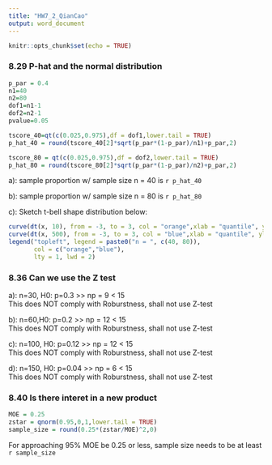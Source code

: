 ```yaml
---
title: "HW7_2_QianCao"
output: word_document
---
```


```r
knitr::opts_chunk$set(echo = TRUE)
```

### 8.29 P-hat and the normal distribution
```r
p_par = 0.4
n1=40
n2=80
dof1=n1-1
dof2=n2-1
pvalue=0.05

tscore_40=qt(c(0.025,0.975),df = dof1,lower.tail = TRUE)
p_hat_40 = round(tscore_40[2]*sqrt(p_par*(1-p_par)/n1)+p_par,2)

tscore_80 = qt(c(0.025,0.975),df = dof2,lower.tail = TRUE)
p_hat_80 = round(tscore_80[2]*sqrt(p_par*(1-p_par)/n2)+p_par,2)
```
a): sample proportion w/ sample size n = 40 is `r p_hat_40`  

b): sample proportion w/ sample size n = 80 is `r p_hat_80` 

c): Sketch t-bell shape distribution below:  
```r
curve(dt(x, 10), from = -3, to = 3, col = "orange",xlab = "quantile", ylab = "density", lwd = 2)
curve(dt(x, 500), from = -3, to = 3, col = "blue",xlab = "quantile", ylab = "density", add = TRUE,lwd = 2)
legend("topleft", legend = paste0("n = ", c(40, 80)),
       col = c("orange","blue"),
       lty = 1, lwd = 2)
```

### 8.36 Can we use the Z test
a): n=30, H0: p=0.3 >> np = 9 < 15  
This does NOT comply with Roburstness, shall not use Z-test  

b): n=60,H0: p=0.2  >> np = 12 < 15    
This does NOT comply with Roburstness, shall not use Z-test    

c): n=100, H0: p=0.12 >> np = 12 < 15  
This does NOT comply with Roburstness, shall not use Z-test    

d): n=150, H0: p=0.04 >> np = 6 < 15  
This does NOT comply with Roburstness, shall not use Z-test 

### 8.40 Is there interet in a new product
```r
MOE = 0.25
zstar = qnorm(0.95,0,1,lower.tail = TRUE)
sample_size = round(0.25*(zstar/MOE)^2,0)
```
For approaching 95% MOE be 0.25 or less, sample size needs to be at least `r sample_size`




